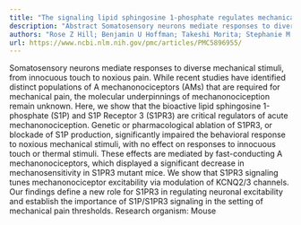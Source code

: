 ```yaml
---
title: "The signaling lipid sphingosine 1-phosphate regulates mechanical pain"
description: "Abstract Somatosensory neurons mediate responses to diverse mechanical stimuli, from innocuous touch to noxious pain. While recent studies have identified distinct populations of A mechanonociceptors ..."
authors: "Rose Z Hill; Benjamin U Hoffman; Takeshi Morita; Stephanie M Campos; Ellen A Lumpkin; Rachel B Brem; Diana M Bautista; David D Ginty"
url: https://www.ncbi.nlm.nih.gov/pmc/articles/PMC5896955/
---
```


Somatosensory neurons mediate responses to diverse mechanical stimuli, from innocuous touch to noxious pain. While recent studies have identified distinct populations of A mechanonociceptors (AMs) that are required for mechanical pain, the molecular underpinnings of mechanonociception remain unknown. Here, we show that the bioactive lipid sphingosine 1-phosphate (S1P) and S1P Receptor 3 (S1PR3) are critical regulators of acute mechanonociception. Genetic or pharmacological ablation of S1PR3, or blockade of S1P production, significantly impaired the behavioral response to noxious mechanical stimuli, with no effect on responses to innocuous touch or thermal stimuli. These effects are mediated by fast-conducting A mechanonociceptors, which displayed a significant decrease in mechanosensitivity in S1PR3 mutant mice. We show that S1PR3 signaling tunes mechanonociceptor excitability via modulation of KCNQ2/3 channels. Our findings define a new role for S1PR3 in regulating neuronal excitability and establish the importance of S1P/S1PR3 signaling in the setting of mechanical pain thresholds. Research organism: Mouse
